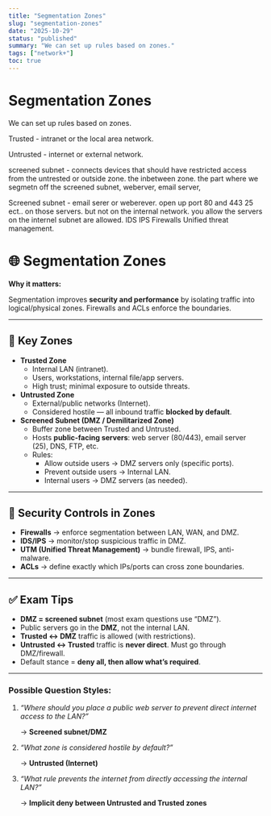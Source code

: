 ```yaml
---
title: "Segmentation Zones"
slug: "segmentation-zones"
date: "2025-10-29"
status: "published"
summary: "We can set up rules based on zones."
tags: ["network+"]
toc: true
---
```


# Segmentation Zones

We can set up rules based on zones. 

Trusted - intranet or the local area network. 

Untrusted - internet or external network. 

screened subnet - connects devices that should have restricted access from the untrested or outside zone. the inbetween zone. the part where we segmetn off the screened subnet, weberver, email server,

Screened subnet - email serer or weberever. open up port 80 and 443 25 ect.. on those servers. but not on the internal network. you allow the servers on the internel subnet are allowed. IDS IPS Firewalls Unified threat management. 

# 🌐 Segmentation Zones

**Why it matters:**

Segmentation improves **security and performance** by isolating traffic into logical/physical zones. Firewalls and ACLs enforce the boundaries.

---

## 🔑 Key Zones

- **Trusted Zone**
    - Internal LAN (intranet).
    - Users, workstations, internal file/app servers.
    - High trust; minimal exposure to outside threats.
- **Untrusted Zone**
    - External/public networks (Internet).
    - Considered hostile — all inbound traffic **blocked by default**.
- **Screened Subnet (DMZ / Demilitarized Zone)**
    - Buffer zone between Trusted and Untrusted.
    - Hosts **public-facing servers**: web server (80/443), email server (25), DNS, FTP, etc.
    - Rules:
        - Allow outside users → DMZ servers only (specific ports).
        - Prevent outside users → Internal LAN.
        - Internal users → DMZ servers (as needed).

---

## 🚧 Security Controls in Zones

- **Firewalls** → enforce segmentation between LAN, WAN, and DMZ.
- **IDS/IPS** → monitor/stop suspicious traffic in DMZ.
- **UTM (Unified Threat Management)** → bundle firewall, IPS, anti-malware.
- **ACLs** → define exactly which IPs/ports can cross zone boundaries.

---

## ✅ Exam Tips

- **DMZ = screened subnet** (most exam questions use “DMZ”).
- Public servers go in the **DMZ**, not the internal LAN.
- **Trusted ↔ DMZ** traffic is allowed (with restrictions).
- **Untrusted ↔ Trusted** traffic is **never direct**. Must go through DMZ/firewall.
- Default stance = **deny all, then allow what’s required**.

---

### Possible Question Styles:

1. *“Where should you place a public web server to prevent direct internet access to the LAN?”*
    
    → **Screened subnet/DMZ**
    
2. *“What zone is considered hostile by default?”*
    
    → **Untrusted (Internet)**
    
3. *“What rule prevents the internet from directly accessing the internal LAN?”*
    
    → **Implicit deny between Untrusted and Trusted zones**